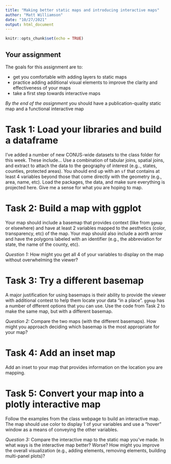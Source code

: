 ```yaml
---
title: "Making better static maps and introducing interactive maps"
author: "Matt Williamson"
date: "10/27/2021"
output: html_document
---
```


```r
knitr::opts_chunk$set(echo = TRUE)
```


## Your assignment

The goals for this assignment are to:

- get you comfortable with adding layers to static maps
- practice adding additional visual elements to improve the clarity and effectiveness of your maps
- take a first step towards interactive maps

_By the end of the assignment_ you should have a publication-quality static map and a functional interactive map


# Task 1: Load your libraries and build a dataframe
I've added a number of new CONUS-wide datasets to the class folder for this week. These include... Use a combination of tabular joins, spatial joins, and extract to attach the data to the geography of interest (e.g.., states, counties, protected areas). You should end up with an `sf` that contains at least 4 variables beyond those that come directly with the geometry (e.g., area, name, etc).  Load the packages, the data, and make sure everything is projected here. Give me a sense for what you are hoping to map.


# Task 2: Build a map with ggplot
Your map should include a basemap that provides context (like from `ggmap` or elsewhere) and have at least 2 variables mapped to the aesthetics (color, transparency, etc) of the map. Your map should also include a aorth arrow and have the polygons labeled with an identifier (e.g., the abbreviation for state, the name of the county, etc). 

_Question 1:_ How might you get all 4 of your variables to display on the map without overwhelming the viewer?


# Task 3: Try a different basemap
A major justification for using basemaps is their ability to provide the viewer with additional contest to help them locate your data "in a place". `ggmap` has a number of dfferent options that you can use. Use the code from Task 2 to make the same map, but with a different basemap.

_Question 2:_ Compare the two maps (with the different basemaps). How might you approach deciding which basemap is the most appropriate for your map?

# Task 4: Add an inset map
Add an inset to your map that provides information on the location you are mapping.


# Task 5: Convert your map into a plotly interactive map
Follow the examples from the class webpage to build an interactive map. The map should use color to display 1 of your variables and use a "hover" window as a means of conveying the other variables.

_Question 3:_ Compare the interactive map to the static map you've made. In what ways is the interactive map better? Worse? How might you improve the overall visualization (e.g., adding elements, removing elements, building multi-panel plots)?


